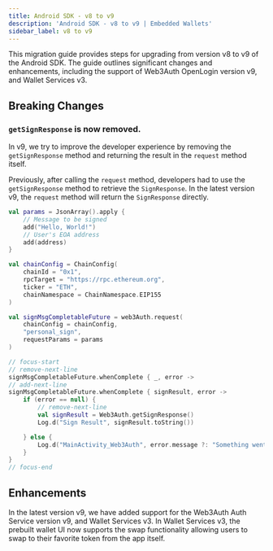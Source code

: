 ```yaml
---
title: Android SDK - v8 to v9
description: 'Android SDK - v8 to v9 | Embedded Wallets'
sidebar_label: v8 to v9
---
```


This migration guide provides steps for upgrading from version v8 to v9 of the Android SDK. The guide outlines significant changes and enhancements, including the support of Web3Auth OpenLogin version v9, and Wallet Services v3.

## Breaking Changes

### `getSignResponse` is now removed.

In v9, we try to improve the developer experience by removing the `getSignResponse` method and returning the result in the `request` method itself.

Previously, after calling the `request` method, developers had to use the `getSignResponse` method to retrieve the `SignResponse`. In the latest version v9, the `request` method will return the `SignResponse` directly.

```kotlin
val params = JsonArray().apply {
    // Message to be signed
    add("Hello, World!")
    // User's EOA address
    add(address)
}

val chainConfig = ChainConfig(
    chainId = "0x1",
    rpcTarget = "https://rpc.ethereum.org",
    ticker = "ETH",
    chainNamespace = ChainNamespace.EIP155
)

val signMsgCompletableFuture = web3Auth.request(
    chainConfig = chainConfig,
    "personal_sign",
    requestParams = params
)

// focus-start
// remove-next-line
signMsgCompletableFuture.whenComplete { _, error ->
// add-next-line
signMsgCompletableFuture.whenComplete { signResult, error ->
    if (error == null) {
        // remove-next-line
        val signResult = Web3Auth.getSignResponse()
        Log.d("Sign Result", signResult.toString())

    } else {
        Log.d("MainActivity_Web3Auth", error.message ?: "Something went wrong")
    }
}
// focus-end
```

## Enhancements

In the latest version v9, we have added support for the Web3Auth Auth Service version v9, and Wallet Services v3. In Wallet Services v3, the prebuilt wallet UI now supports the swap functionality allowing users to swap to their favorite token from the app itself.

